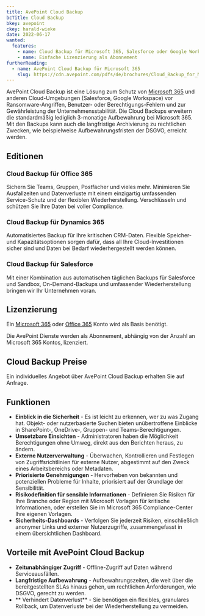 ```yaml
---
title: AvePoint Cloud Backup
bcTitle: Cloud Backup
bkey: avepoint
ckey: harald-wieke
date: 2022-06-17
wanted:
  features:
    - name: Cloud Backup für Microsoft 365, Salesforce oder Google Workspace
    - name: Einfache Lizenzierung als Abonnement
furtherReading:
  - name: AvePoint Cloud Backup für Microsoft 365
    slug: https://cdn.avepoint.com/pdfs/de/brochures/Cloud_Backup_for_Microsoft_365_Product_Brochure.pdf
---
```




<Intro>

AvePoint Cloud Backup ist eine Lösung zum Schutz von [Microsoft 365](/hersteller/microsoft/microsoft-365/) und anderen Cloud-Umgebungen (Salesforce, Google Workspace) vor Ransomware-Angriffen, Benutzer- oder Berechtigungs-Fehlern und zur Gewährleistung der Unternehmensstabilität.
Die Cloud Backups erweitern die standardmäßig lediglich 3-monatige Aufbewahrung bei Microsoft 365. Mit den Backups kann auch die langfristige Archivierung zu rechtlichen Zwecken, wie beispielweise Aufbewahrungsfristen der DSGVO, erreicht werden.


</Intro>

<TOC />


## Editionen

### Cloud Backup für Office 365

Sichern Sie Teams, Gruppen, Postfächer und vieles mehr. Minimieren Sie Ausfallzeiten und Datenverluste mit einem einzigartig umfassenden Service-Schutz und der flexiblen Wiederherstellung. Verschlüsseln und schützen Sie Ihre Daten bei voller Compliance.

### Cloud Backup für Dynamics 365

Automatisiertes Backup für Ihre kritischen CRM-Daten. Flexible Speicher- und Kapazitätsoptionen sorgen dafür, dass all Ihre Cloud-Investitionen sicher sind und Daten bei Bedarf wiederhergestellt werden können.

### Cloud Backup für Salesforce

Mit einer Kombination aus automatischen täglichen Backups für Salesforce und Sandbox, On-Demand-Backups und umfassender Wiederherstellung bringen wir Ihr Unternehmen voran.


## Lizenzierung

<Info>

Ein [Microsoft 365](/hersteller/microsoft/microsoft-365/) oder [Office 365](/hersteller/microsoft/office-365/) Konto wird als Basis benötigt.

</Info>

Die AvePoint Dienste werden als Abonnement, abhängig von der Anzahl an Microsoft 365 Kontos, lizenziert.



## Cloud Backup Preise

<GetInTouch variant="info">

Ein individuelles Angebot über AvePoint Cloud Backup erhalten Sie auf Anfrage.

</GetInTouch>


## Funktionen

- **Einblick in die Sicherheit** - Es ist leicht zu erkennen, wer zu was Zugang hat. Objekt- oder nutzerbasierte Suchen bieten unübertroffene Einblicke in SharePoint-, OneDrive-, Gruppen- und Teams-Berechtigungen.
- **Umsetzbare Einsichten** - Administratoren haben die Möglichkeit Berechtigungen ohne Umweg, direkt aus den Berichten heraus, zu ändern.
- **Externe Nutzerverwaltung** - Überwachen, Kontrollieren und Festlegen von Zugriffsrichtlinien für externe Nutzer, abgestimmt auf den Zweck eines Arbeitsbereichs oder Metadaten.
- **Priorisierte Genehmigungen** - Hervorheben von bekannten und potenziellen Probleme für Inhalte, priorisiert auf der Grundlage der Sensibilität.
- **Risikodefinition für sensible Informationen** - Definieren Sie Risiken für Ihre Branche oder Region mit Microsoft Vorlagen für kritische Informationen, oder erstellen Sie im Microsoft 365 Compliance-Center Ihre eigenen Vorlagen.
- **Sicherheits-Dashboards** - Verfolgen Sie jederzeit Risiken, einschließlich anonymer Links und externer Nutzerzugriffe, zusammengefasst in einem übersichtlichen Dashboard.


## Vorteile mit AvePoint Cloud Backup

- **Zeitunabhängiger Zugriff** - Offline-Zugriff auf Daten während Serviceausfällen.
- **Langfristige Aufbewahrung** - Aufbewahrungszeiten, die weit über die bereitgestellten SLAs hinaus gehen, um rechtlichen Anforderungen, wie DSGVO, gerecht zu werden.
- ** Verhindert Datenverlust** - Sie benötigen ein flexibles, granulares Rollback, um Datenverluste bei der Wiederherstellung zu vermeiden.
